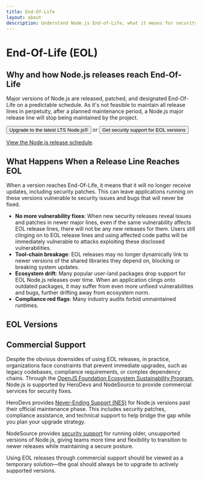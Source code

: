 ```yaml
---
title: End-Of-Life
layout: about
description: Understand Node.js End-of-Life, what it means for security, tooling, and compliance, plus EOL version details and commercial support options.
---
```


# End-Of-Life (EOL)

## Why and how Node.js releases reach End-Of-Life

Major versions of Node.js are released, patched, and designated End-Of-Life on a predictable schedule. As it's not feasible to maintain all release lines in perpetuity, after a planned maintenance period, a Node.js major release line will stop being maintained by the project.

<div className="flex flex-col items-start gap-4 xl:flex-row xl:items-center">
  <Button kind="primary" href="/download" className="flex-1">
    <span>Upgrade to the latest LTS Node.js®</span>
  </Button>
  <span>or</span>
  <Button as="a" kind="warning" href="#commercial-support" className="flex-1">
    <span>Get security support for EOL versions</span>
  </Button>
</div>

[View the Node.js release schedule](/about/releases/).

## What Happens When a Release Line Reaches EOL

When a version reaches End-Of-Life, it means that it will no longer receive updates, including security patches. This can leave applications running on these versions vulnerable to security issues and bugs that will never be fixed.

- **No more vulnerability fixes**: When new security releases reveal issues and patches in newer major lines, even if the same vulnerability affects EOL release lines, there will not be any new releases for them. Users still clinging on to EOL release lines and using affected code paths will be immediately vulnerable to attacks exploiting these disclosed vulnerabilities.
- **Tool-chain breakage**: EOL releases may no longer dynamically link to newer versions of the shared libraries they depend on, blocking or breaking system updates.
- **Ecosystem drift**: Many popular user-land packages drop support for EOL Node.js releases over time. When an application clings onto outdated packages, it may suffer from even more unfixed vulnerabilities and bugs, further drifting away from ecosystem norm.
- **Compliance red flags**: Many industry audits forbid unmaintained runtimes.

## EOL Versions

<EOLReleaseTable />

## Commercial Support

Despite the obvious downsides of using EOL releases, in practice, organizations face constraints that prevent immediate upgrades, such as legacy codebases, compliance requirements, or complex dependency chains. Through the [OpenJS Foundation Ecosystem Sustainability Program](https://openjsf.org/blog/ecosystem-sustainability-program), Node.js is supported by HeroDevs and NodeSource to provide commercial services for security fixes.

HeroDevs provides [Never-Ending Support (NES)](https://nodejs.org/esp/herodevs) for Node.js versions past their official maintenance phase. This includes security patches, compliance assistance, and technical support to help bridge the gap while you plan your upgrade strategy.

NodeSource provides [security support](https://nodesource.com/services/support) for running older, unsupported versions of Node.js, giving teams more time and flexibility to transition to newer releases while maintaining a secure posture.

Using EOL releases through commercial support should be viewed as a temporary solution—the goal should always be to upgrade to actively supported versions.
